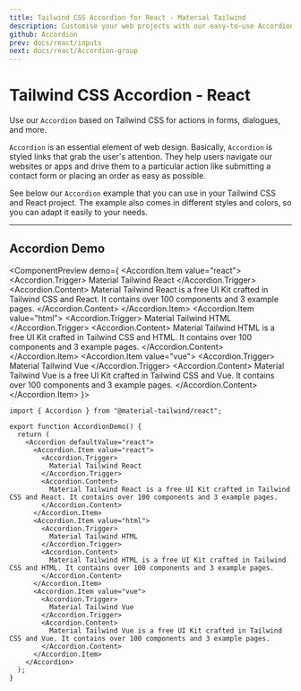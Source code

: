 ```yaml
---
title: Tailwind CSS Accordion for React - Material Tailwind
description: Customise your web projects with our easy-to-use Accordion component for Tailwind CSS and React using Material Design guidelines.
github: Accordion
prev: docs/react/inputs
next: docs/react/Accordion-group
---
```


# Tailwind CSS Accordion - React

Use our `Accordion` based on Tailwind CSS for actions in forms, dialogues, and more.

`Accordion` is an essential element of web design. Basically,
`Accordion` is styled links that grab the user's attention. They help users
navigate our websites or apps and drive them to a particular action like submitting
a contact form or placing an order as easy as possible.

See below our `Accordion` example that you can use in your Tailwind CSS and React project. The example also comes in different styles and colors, so you can adapt it easily to your needs.

---

## Accordion Demo

<ComponentPreview demo={
  <Accordion defaultValue="react">
    <Accordion.Item value="react">
      <Accordion.Trigger>
        Material Tailwind React
      </Accordion.Trigger>
      <Accordion.Content>
        Material Tailwind React is a free UI Kit crafted in Tailwind CSS and React. It contains over 100 components and 3 example pages.
      </Accordion.Content>
    </Accordion.Item>
    <Accordion.Item value="html">
      <Accordion.Trigger>
        Material Tailwind HTML
      </Accordion.Trigger>
      <Accordion.Content>
        Material Tailwind HTML is a free UI Kit crafted in Tailwind CSS and HTML. It contains over 100 components and 3 example pages.
      </Accordion.Content>
    </Accordion.Item>
    <Accordion.Item value="vue">
      <Accordion.Trigger>
        Material Tailwind Vue
      </Accordion.Trigger>
      <Accordion.Content>
        Material Tailwind Vue is a free UI Kit crafted in Tailwind CSS and Vue. It contains over 100 components and 3 example pages.
      </Accordion.Content>
    </Accordion.Item>
  </Accordion>
}>
```tsx
import { Accordion } from "@material-tailwind/react";

export function AccordionDemo() {
  return (
    <Accordion defaultValue="react">
      <Accordion.Item value="react">
        <Accordion.Trigger>
          Material Tailwind React
        </Accordion.Trigger>
        <Accordion.Content>
          Material Tailwind React is a free UI Kit crafted in Tailwind CSS and React. It contains over 100 components and 3 example pages.
        </Accordion.Content>
      </Accordion.Item>
      <Accordion.Item value="html">
        <Accordion.Trigger>
          Material Tailwind HTML
        </Accordion.Trigger>
        <Accordion.Content>
          Material Tailwind HTML is a free UI Kit crafted in Tailwind CSS and HTML. It contains over 100 components and 3 example pages.
        </Accordion.Content>
      </Accordion.Item>
      <Accordion.Item value="vue">
        <Accordion.Trigger>
          Material Tailwind Vue
        </Accordion.Trigger>
        <Accordion.Content>
          Material Tailwind Vue is a free UI Kit crafted in Tailwind CSS and Vue. It contains over 100 components and 3 example pages.
        </Accordion.Content>
      </Accordion.Item>
    </Accordion>
  );
}
```
</ComponentPreview>